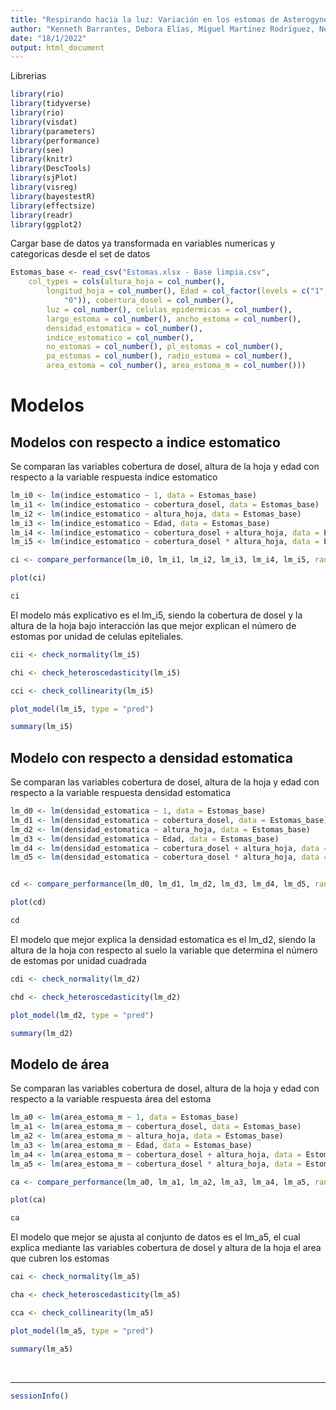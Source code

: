 ```yaml
---
title: "Respirando hacia la luz: Variación en los estomas de Asterogyne martiana (Arecaceae) en la Estación Biológica La Selva"
author: "Kenneth Barrantes, Debora Elías, Miguel Martínez Rodríguez, Nelsy Niño, Fermín L. Felipe & Claudia Segovia."
date: "18/1/2022"
output: html_document
---
```


Librerias
```r
library(rio)
library(tidyverse)
library(rio)
library(visdat)
library(parameters)
library(performance)
library(see)
library(knitr)
library(DescTools)
library(sjPlot)
library(visreg)
library(bayestestR)
library(effectsize)
library(readr)
library(ggplot2)
```

Cargar base de datos ya transformada en variables numericas y categoricas desde el set de datos
```r
Estomas_base <- read_csv("Estomas.xlsx - Base limpia.csv", 
    col_types = cols(altura_hoja = col_number(), 
        longitud_hoja = col_number(), Edad = col_factor(levels = c("1", 
            "0")), cobertura_dosel = col_number(), 
        luz = col_number(), celulas_epidermicas = col_number(), 
        largo_estoma = col_number(), ancho_estoma = col_number(), 
        densidad_estomatica = col_number(), 
        indice_estomatico = col_number(), 
        no_estomas = col_number(), pl_estomas = col_number(), 
        pa_estomas = col_number(), radio_estoma = col_number(), 
        area_estoma = col_number(), area_estoma_m = col_number()))
```



# Modelos


## Modelos con respecto a indice estomatico
Se comparan las variables cobertura de dosel, altura de la hoja y edad con respecto a la variable respuesta indice estomatico
```r
lm_i0 <- lm(indice_estomatico ~ 1, data = Estomas_base)
lm_i1 <- lm(indice_estomatico ~ cobertura_dosel, data = Estomas_base)
lm_i2 <- lm(indice_estomatico ~ altura_hoja, data = Estomas_base)
lm_i3 <- lm(indice_estomatico ~ Edad, data = Estomas_base)
lm_i4 <- lm(indice_estomatico ~ cobertura_dosel + altura_hoja, data = Estomas_base)
lm_i5 <- lm(indice_estomatico ~ cobertura_dosel * altura_hoja, data = Estomas_base)

ci <- compare_performance(lm_i0, lm_i1, lm_i2, lm_i3, lm_i4, lm_i5, rank = TRUE)

plot(ci)

ci

```
El modelo más explicativo es el lm_i5, siendo la cobertura de dosel y la altura de la hoja bajo interacción las que mejor explican el número de estomas por unidad de celulas epiteliales.



```r
cii <- check_normality(lm_i5)

```
```r
chi <- check_heteroscedasticity(lm_i5)
```

```r
cci <- check_collinearity(lm_i5)
```
```r
plot_model(lm_i5, type = "pred")
```
```r
summary(lm_i5)
```



## Modelo con respecto a densidad estomatica

Se comparan las variables cobertura de dosel, altura de la hoja y edad con respecto a la variable respuesta densidad estomatica

```r
lm_d0 <- lm(densidad_estomatica ~ 1, data = Estomas_base)
lm_d1 <- lm(densidad_estomatica ~ cobertura_dosel, data = Estomas_base)
lm_d2 <- lm(densidad_estomatica ~ altura_hoja, data = Estomas_base)
lm_d3 <- lm(densidad_estomatica ~ Edad, data = Estomas_base)
lm_d4 <- lm(densidad_estomatica ~ cobertura_dosel + altura_hoja, data = Estomas_base)
lm_d5 <- lm(densidad_estomatica ~ cobertura_dosel * altura_hoja, data = Estomas_base)


cd <- compare_performance(lm_d0, lm_d1, lm_d2, lm_d3, lm_d4, lm_d5, rank = TRUE)

plot(cd)

cd
```
El modelo que mejor explica la densidad estomatica es el lm_d2, siendo la altura de la hoja con respecto al suelo la variable que determina el número de estomas por unidad cuadrada




```r
cdi <- check_normality(lm_d2)

```
```r
chd <- check_heteroscedasticity(lm_d2)
```
```r
plot_model(lm_d2, type = "pred")
```

```r
summary(lm_d2)
```



## Modelo de área

Se comparan las variables cobertura de dosel, altura de la hoja y edad con respecto a la variable respuesta área del estoma

```r
lm_a0 <- lm(area_estoma_m ~ 1, data = Estomas_base)
lm_a1 <- lm(area_estoma_m ~ cobertura_dosel, data = Estomas_base)
lm_a2 <- lm(area_estoma_m ~ altura_hoja, data = Estomas_base)
lm_a3 <- lm(area_estoma_m ~ Edad, data = Estomas_base)
lm_a4 <- lm(area_estoma_m ~ cobertura_dosel + altura_hoja, data = Estomas_base)
lm_a5 <- lm(area_estoma_m ~ cobertura_dosel * altura_hoja, data = Estomas_base)

ca <- compare_performance(lm_a0, lm_a1, lm_a2, lm_a3, lm_a4, lm_a5, rank = TRUE)

plot(ca)

ca
```

El modelo que mejor se ajusta al conjunto de datos es el lm_a5, el cual explica mediante las variables cobertura de dosel y altura de la hoja el area que cubren los estomas


```r
cai <- check_normality(lm_a5)

```

```r
cha <- check_heteroscedasticity(lm_a5)
```
```r
cca <- check_collinearity(lm_a5)
```

```r
plot_model(lm_a5, type = "pred")
```

```r
summary(lm_a5)
```








&nbsp;

---

```r
sessionInfo()
```

